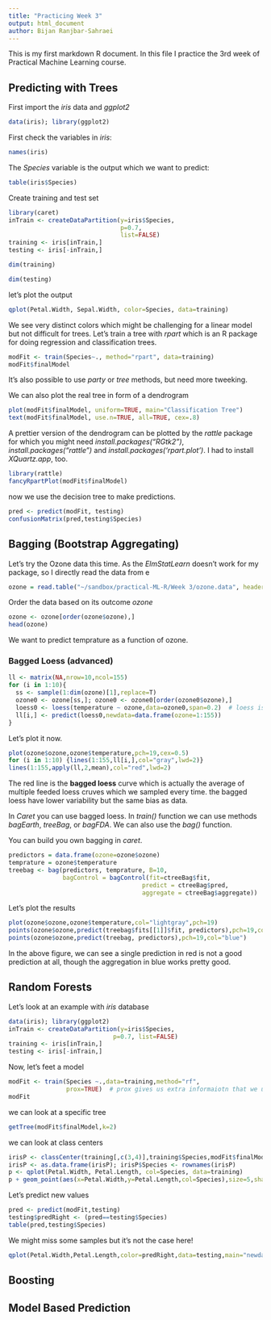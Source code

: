 ```yaml
---
title: "Practicing Week 3"
output: html_document
author: Bijan Ranjbar-Sahraei
---
```


This is my first markdown R document. In this file I practice the 3rd week of Practical Machine Learning course.

## Predicting with Trees

First import the *iris* data and *ggplot2*
```r
data(iris); library(ggplot2)
```
First check the variables in *iris*:

```r
names(iris)
```

The *Species* variable is the output which we want to predict: 
```r
table(iris$Species)
```

Create training and test set

```r
library(caret)
inTrain <- createDataPartition(y=iris$Species,
                               p=0.7,
                               list=FALSE)
training <- iris[inTrain,]
testing <- iris[-inTrain,]
```
```r
dim(training)
```

```r
dim(testing)
```

let's plot the output  
```r
qplot(Petal.Width, Sepal.Width, color=Species, data=training)
```

We see very distinct colors which might be challenging for a linear model but not difficult for trees. Let's train a tree with *rpart* which is an R package for doing regression and classification trees. 

```r
modFit <- train(Species~., method="rpart", data=training) 
modFit$finalModel
```
It's also possible to use *party* or *tree* methods, but need more tweeking.
 
We can also plot the real tree in form of a dendrogram
```r
plot(modFit$finalModel, uniform=TRUE, main="Classification Tree")
text(modFit$finalModel, use.n=TRUE, all=TRUE, cex=.8)
```

A prettier version of the dendrogram can be plotted by the *rattle* package for which you might need *install.packages("RGtk2")*, *install.packages("rattle")* and *install.packages('rpart.plot')*. I had to install *XQuartz.app*, too.
```r
library(rattle)
fancyRpartPlot(modFit$finalModel)
```

now we use the decision tree to make predictions. 
```r
pred <- predict(modFit, testing)
confusionMatrix(pred,testing$Species)
```

## Bagging (Bootstrap Aggregating)
Let's try the Ozone data this time. As the *ElmStatLearn* doesn't work for my package, so I directly read the data from e
```r
ozone = read.table("~/sandbox/practical-ML-R/Week 3/ozone.data", header=TRUE)
```

Order the data based on its outcome *ozone*
```r
ozone <- ozone[order(ozone$ozone),]
head(ozone)
```
We want to predict temprature as a function of ozone.

### Bagged Loess (advanced)
```r
ll <- matrix(NA,nrow=10,ncol=155)
for (i in 1:10){
  ss <- sample(1:dim(ozone)[1],replace=T)
  ozone0 <- ozone[ss,]; ozone0 <- ozone0[order(ozone0$ozone),]
  loess0 <- loess(temperature ~ ozone,data=ozone0,span=0.2)  # loess is a smooth curve that you fit through the data, similar to the spline model fit
  ll[i,] <- predict(loess0,newdata=data.frame(ozone=1:155))
}
```

Let's plot it now.
```r
plot(ozone$ozone,ozone$temperature,pch=19,cex=0.5)
for (i in 1:10) {lines(1:155,ll[i,],col="gray",lwd=2)}
lines(1:155,apply(ll,2,mean),col="red",lwd=2)
```
The red line is the **bagged loess** curve which is actually the average of multiple feeded loess cruves which we sampled every time. the bagged loess have lower variability but the same bias as data.

In *Caret* you can use bagged loess. In *train()* function we can use methods *bagEarth*, *treeBag*, or *bagFDA*. We can also use the *bag()* function. 

You can build you own bagging in *caret*.
```r
predictors = data.frame(ozone=ozone$ozone)
temprature = ozone$temperature
treebag <- bag(predictors, temprature, B=10, 
               bagControl = bagControl(fit=ctreeBag$fit,
                                     predict = ctreeBag$pred,
                                     aggregate = ctreeBag$aggregate))
```

Let's plot the results

```r
plot(ozone$ozone,ozone$temperature,col="lightgray",pch=19)
points(ozone$ozone,predict(treebag$fits[[1]]$fit, predictors),pch=19,col="red") 
points(ozone$ozone,predict(treebag, predictors),pch=19,col="blue")
```

In the above figure, we can see a single prediction in red is not a good prediction at all, though the aggregation in blue works pretty good. 


## Random Forests

Let's look at an example with *iris* database
```r
data(iris); library(ggplot2)
inTrain <- createDataPartition(y=iris$Species,
                             p=0.7, list=FALSE)
training <- iris[inTrain,]
testing <- iris[-inTrain,]
```

Now, let's feet a model
```r
modFit <- train(Species ~.,data=training,method="rf",
                prox=TRUE)  # prox gives us extra informaiotn that we use in following plot
modFit
```

we can look at a specific tree
```r
getTree(modFit$finalModel,k=2)
```

we can look at class centers

```r
irisP <- classCenter(training[,c(3,4)],training$Species,modFit$finalModel$prox)
irisP <- as.data.frame(irisP); irisP$Species <- rownames(irisP)
p <- qplot(Petal.Width, Petal.Length, col=Species, data=training)
p + geom_point(aes(x=Petal.Width,y=Petal.Length,col=Species),size=5,shape=4,data=irisP)
```

Let's predict new values

```r
pred <- predict(modFit,testing)
testing$predRight <- (pred==testing$Species)
table(pred,testing$Species)
```

We might miss some samples but it's not the case here!

```r
qplot(Petal.Width,Petal.Length,color=predRight,data=testing,main="newdata prediction")
```


## Boosting


## Model Based Prediction
